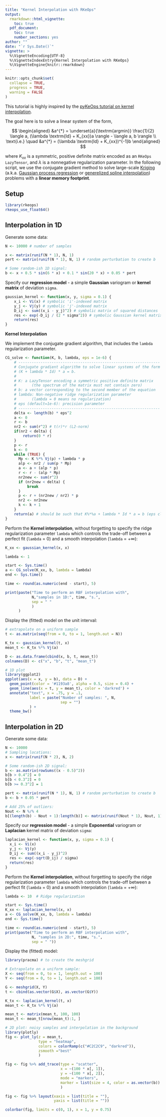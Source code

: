 ```yaml
---
title: "Kernel Interpolation with RKeOps"
output: 
  rmarkdown::html_vignette:
    toc: true
  pdf_document:
    toc: true
    number_sections: yes
author: ""
date: "`r Sys.Date()`"
vignette: >
  %\VignetteEncoding{UTF-8}
  %\VignetteIndexEntry{Kernel Interpolation with RKeOps}
  %\VignetteEngine{knitr::rmarkdown}
---
```


```r
knitr::opts_chunk$set(
  collapse = TRUE,
  progress = TRUE,
  warning = FALSE
)
```

This tutorial is highly inspired by the [pyKeOps tutorial on kernel interpolation](https://www.kernel-operations.io/keops/_auto_tutorials/interpolation/plot_RBF_interpolation_numpy.html#sphx-glr-auto-tutorials-interpolation-plot-rbf-interpolation-numpy-py).

The goal here is to solve a linear system of the form,

$$
\begin{aligned}
&a^{*} = \underset{a}{\textrm{argmin}} \frac{1}{2} \langle a, (\lambda \textrm{Id} + K_{xx})a \rangle - \langle a, b \rangle \\
\text{i.e.} \quad &a^{*} = (\lambda \textrm{Id} + K_{xx})^{-1}b
\end{aligned}
$$

where $K_{xx}$ is a symmetric, positive definite matrix encoded as an `RKeOps LazyTensor`, and $\lambda$ is a nonnegative regularization parameter. In the following script, we use the conjugate gradient method to solve large-scale [Kriging](https://en.wikipedia.org/wiki/Kriging) (a.k.a. [Gaussian process regression](https://en.wikipedia.org/wiki/Gaussian_process) or [generelized spline interpolation](https://en.wikipedia.org/wiki/Spline_interpolation)) problems with a **linear memory footprint**.

## Setup

```r
library(rkeops)
rkeops_use_float64()
```


## Interpolation in 1D

Generate some data:

```r
N <- 10000 # number of samples

x <- matrix(runif(N * 1), N, 1)
pert <- matrix(runif(N * 1), N, 1) # random perturbation to create b

# Some random-ish 1D signal:
b <- x + 0.5 * sin(6 * x) + 0.1 * sin(20 * x) + 0.05 * pert
```

Specify our **regression model** - a simple **Gaussian** variogram or **kernel matrix** of deviation `sigma`.

```r
gaussian_kernel <- function(x, y, sigma = 0.1) {
    x_i <- Vi(x) # symbolic 'i'-indexed matrix
    y_j <- Vj(y) # symbolic 'j'-indexed matrix
    D_ij <- sum((x_i - y_j)^2) # symbolic matrix of squared distances
    res <- exp(-D_ij / (2 * sigma^2)) # symbolic Gaussian kernel matrix
    return(res)
}
```

**Kernel Interpolation**

We implement the conjugate gradient algorithm, that includes the `lambda` regularization parameter.

```r
CG_solve <- function(K, b, lambda, eps = 1e-6) {
    # ----------------------------------------------------------------
    # Conjugate gradient algorithm to solve linear systems of the form
    # (K + lambda * Id) * a = b.
    #
    # K: a LazyTensor encoding a symmetric positive definite matrix
    #       (the spectrum of the matrix must not contain zero)
    # b: a vector corresponding to the second member of the equation
    # lambda: Non-negative ridge regularization parameter
    #       (lambda = 0 means no regularization)
    # eps (default=1e-6): precision parameter
    # ----------------------------------------------------------------
    delta <- length(b) * eps^2
    a <- 0
    r <- b
    nr2 <- sum(r^2) # t(r)*r (L2-norm)
    if(nr2 < delta) {
        return(0 * r)
    }
    p <- r
    k <- 0
    while (TRUE) {
      Mp <- K %*% Vj(p) + lambda * p
      alp <- nr2 / sum(p * Mp)
      a <- a + (alp * p)
      r <- r - (alp * Mp)
      nr2new <- sum(r^2)
      if (nr2new < delta) {
          break
      }
      p <- r + (nr2new / nr2) * p
      nr2 <- nr2new
      k <- k + 1
    }
    return(a) # should be such that K%*%a + lambda * Id * a = b (eps close) 
}
```

Perform the **Kernel interpolation**, without forgetting to specify the ridge regularization parameter `lambda` which controls the trade-off between a perfect fit (`lambda` = $0$) and a smooth interpolation (`lambda` = $+\infty$):

```r
K_xx <- gaussian_kernel(x, x)

lambda <- 1

start <- Sys.time()
a <- CG_solve(K_xx, b, lambda = lambda)
end <- Sys.time()

time <- round(as.numeric(end - start), 5)

print(paste("Time to perform an RBF interpolation with",
            N,"samples in 1D:", time, "s.",
            sep = " "
            )
      )
```

Display the (fitted) model on the unit interval:

```r
# extrapolate on a uniform sample
t <- as.matrix(seq(from = 0, to = 1, length.out = N))

K_tx <- gaussian_kernel(t, x)
mean_t <- K_tx %*% Vj(a)

D <- as.data.frame(cbind(x, b, t, mean_t))
colnames(D) <- c("x", "b", "t", "mean_t")

# 1D plot
library(ggplot2)
ggplot(aes(x = x, y = b), data = D) +
  geom_point(color = '#1193a8', alpha = 0.5, size = 0.4) +
  geom_line(aes(x = t, y = mean_t), color = 'darkred') +
  annotate("text", x = .75, y = .1,
           label = paste("Number of samples: ", N,
                         sep = "")
           ) +
  theme_bw()
```

## Interpolation in 2D

Generate some data:

```r
N <- 10000
# Sampling locations:
x <- matrix(runif(N * 2), N, 2)

# Some random-ish 2D signal:
b <- as.matrix(rowSums((x - 0.5)^2))
b[b > 0.4^2] = 0
b[b < 0.3^2] = 0
b[b >= 0.3^2] = 1

pert <- matrix(runif(N * 1), N, 1) # random perturbation to create b
b <- b + 0.05 * pert

# Add 25% of outliers:
Nout <- N %/% 4
b[(length(b) - Nout + 1):length(b)] <- matrix(runif(Nout * 1), Nout, 1)
```

Specify our **regression model** - a simple **Exponential** variogram or **Laplacian** kernel matrix of deviation `sigma`:

```r
laplacian_kernel <- function(x, y, sigma = 0.1) {
  x_i <- Vi(x)
  y_j <- Vj(y)
  D_ij <- sum((x_i - y_j)^2)
  res <- exp(-sqrt(D_ij) / sigma)
  return(res)
}
```

Perform the **Kernel interpolation**, without forgetting to specify the ridge regularization parameter `lambda` which controls the trade-off between a perfect fit (`lambda` = $0$) and a smooth interpolation (`lambda` = $+\infty$):

```r
lambda <- 10  # Ridge regularization

start <- Sys.time()
K_xx <- laplacian_kernel(x, x)
a <- CG_solve(K_xx, b, lambda = lambda)
end <- Sys.time()

time <- round(as.numeric(end - start), 5)
print(paste("Time to perform an RBF interpolation with",
            N, "samples in 2D:", time, "s.",
            sep = " "))
```

Display the (fitted) model:

```r
library(pracma) # to create the meshgrid

# Extrapolate on a uniform sample:
X <- seq(from = 0, to = 1, length.out = 100)
Y <- seq(from = 0, to = 1, length.out = 100)

G <- meshgrid(X, Y)
t <- cbind(as.vector(G$X), as.vector(G$Y))

K_tx <- laplacian_kernel(t, x)
mean_t <- K_tx %*% Vj(a)

mean_t <- matrix(mean_t, 100, 100)
mean_t <- mean_t[nrow(mean_t):1, ]

# 2D plot: noisy samples and interpolation in the background
library(plotly)
fig <- plot_ly(z = mean_t,
               type = "heatmap",
               colors = colorRamp(c("#C2C2C9", "darkred")),
               zsmooth ="best"
               )

fig <- fig %>% add_trace(type = "scatter",
                         x = ~(100 * x[, 1]),
                         y = ~(100 * x[, 2]),
                         mode = "markers",
                         marker = list(size = 4, color = as.vector(b))
                         )

fig <- fig %>% layout(xaxis = list(title = ""),
                      yaxis = list(title = ""))

colorbar(fig, limits = c(0, 1), x = 1, y = 0.75)
```




